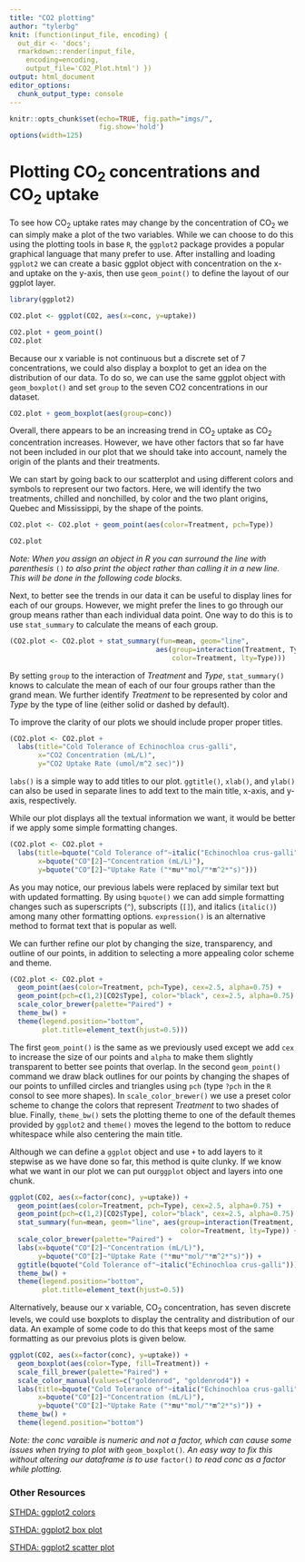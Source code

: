 ```yaml
---
title: "CO2 plotting"
author: "tylerbg"
knit: (function(input_file, encoding) {
  out_dir <- 'docs';
  rmarkdown::render(input_file,
    encoding=encoding,
    output_file='CO2_Plot.html') })
output: html_document
editor_options:
  chunk_output_type: console
---
```


```r
knitr::opts_chunk$set(echo=TRUE, fig.path="imgs/",
                      fig.show='hold')
options(width=125)
```

# Plotting CO<sub>2</sub> concentrations and CO<sub>2</sub> uptake

To see how CO<sub>2</sub> uptake rates may change by the concentration of CO<sub>2</sub> we can simply make a plot of the two variables.  While we can choose to do this using the plotting tools in base `R`, the `ggplot2` package provides a popular graphical language that many prefer to use.  After installing and loading `ggplot2` we can create a basic ggplot object with concentration on the x- and uptake on the y-axis, then use `geom_point()` to define the layout of our ggplot layer.
  
```r
library(ggplot2)

CO2.plot <- ggplot(CO2, aes(x=conc, y=uptake))

CO2.plot + geom_point()
CO2.plot
```

Because our x variable is not continuous but a discrete set of 7 concentrations, we could also display a boxplot to get an idea on the distribution of our data.  To do so, we can use the same ggplot object with `geom_boxplot()` and set `group` to the seven CO2 concentrations in our dataset.

```r
CO2.plot + geom_boxplot(aes(group=conc))
```

Overall, there appears to be an increasing trend in CO<sub>2</sub> uptake as CO<sub>2</sub> concentration increases.  However, we have other factors that so far have not been included in our plot that we should take into account, namely the origin of the plants and their treatments.

We can start by going back to our scatterplot and using different colors and symbols to represent our two factors.  Here, we will identify the two treatments, chilled and nonchilled, by color and the two plant origins, Quebec and Mississippi, by the shape of the points.

```r
CO2.plot <- CO2.plot + geom_point(aes(color=Treatment, pch=Type))

CO2.plot
```

*Note: When you assign an object in R you can surround the line with parenthesis* `()` *to also print the object rather than calling it in a new line.  This will be done in the following code blocks.*

Next, to better see the trends in our data it can be useful to display lines for each of our groups.  However, we might prefer the lines to go through our group means rather than each individual data point.  One way to do this is to use `stat_summary` to calculate the means of each group.

```r
(CO2.plot <- CO2.plot + stat_summary(fun=mean, geom="line",
                                    aes(group=interaction(Treatment, Type),
                                        color=Treatment, lty=Type)))
```

By setting `group` to the interaction of *Treatment* and *Type*, `stat_summary()` knows to calculate the mean of each of our four groups rather than the grand mean.  We further identify *Treatment* to be represented by color and *Type* by the type of line (either solid or dashed by default).

To improve the clarity of our plots we should include proper proper titles.

```r
(CO2.plot <- CO2.plot +
  labs(title="Cold Tolerance of Echinochloa crus-galli",
       x="CO2 Concentration (mL/L)",
       y="CO2 Uptake Rate (umol/m^2 sec)"))
```

`labs()` is a simple way to add titles to our plot.  `ggtitle()`, `xlab()`, and `ylab()` can also be used in separate lines to add text to the main title, x-axis, and y-axis, respectively.

While our plot displays all the textual information we want, it would be better if we apply some simple formatting changes.

```r
(CO2.plot <- CO2.plot +
  labs(title=bquote("Cold Tolerance of"~italic("Echinochloa crus-galli")),
       x=bquote("CO"[2]~"Concentration (mL/L)"),
       y=bquote("CO"[2]~"Uptake Rate ("*mu*"mol/"*m^2*"s)")))
```

As you may notice, our previous labels were replaced by similar text but with updated formatting.  By using `bquote()` we can add simple formatting changes such as superscripts (`^`), subscripts (`[]`), and italics (`italic()`) among many other formatting options.  `expression()` is an alternative method to format text that is popular as well.

We can further refine our plot by changing the size, transparency, and outline of our points, in addition to selecting a more appealing color scheme and theme.

```r
(CO2.plot <- CO2.plot +
  geom_point(aes(color=Treatment, pch=Type), cex=2.5, alpha=0.75) +
  geom_point(pch=c(1,2)[CO2$Type], color="black", cex=2.5, alpha=0.75) +
  scale_color_brewer(palette="Paired") +
  theme_bw() +
  theme(legend.position="bottom",
        plot.title=element_text(hjust=0.5)))
```

The first `geom_point()` is the same as we previously used except we add `cex` to increase the size of our points and `alpha` to make them slightly transparent to better see points that overlap.  In the second `geom_point()` command we draw black outlines for our points by changing the shapes of our points to unfilled circles and triangles using `pch` (type `?pch` in the `R` consol to see more shapes).  In `scale_color_brewer()` we use a preset color scheme to change the colors that represent *Treatment* to two shades of blue.  Finally, `theme_bw()` sets the plotting theme to one of the default themes provided by `ggplot2` and `theme()` moves the legend to the bottom to reduce whitespace while also centering the main title.

Although we can define a `ggplot` object and use `+` to add layers to it stepwise as we have done so far, this method is quite clunky.  If we know what we want in our plot we can put our`ggplot` object and layers into one chunk.

```r
ggplot(CO2, aes(x=factor(conc), y=uptake)) +
  geom_point(aes(color=Treatment, pch=Type), cex=2.5, alpha=0.75) +
  geom_point(pch=c(1,2)[CO2$Type], color="black", cex=2.5, alpha=0.75) +
  stat_summary(fun=mean, geom="line", aes(group=interaction(Treatment, Type),
                                          color=Treatment, lty=Type)) +
  scale_color_brewer(palette="Paired") +
  labs(x=bquote("CO"[2]~"Concentration (mL/L)"),
       y=bquote("CO"[2]~"Uptake Rate ("*mu*"mol/"*m^2*"s)")) +
  ggtitle(bquote("Cold Tolerance of"~italic("Echinochloa crus-galli"))) +
  theme_bw() +
  theme(legend.position="bottom",
        plot.title=element_text(hjust=0.5))
```

Alternatively, beause our x variable, CO<sub>2</sub> concentration, has seven discrete levels, we could use boxplots to display the centrality and distribution of our data.  An example of some code to do this that keeps most of the same formatting as our prevoius plots is given below.

```r
ggplot(CO2, aes(x=factor(conc), y=uptake)) +
  geom_boxplot(aes(color=Type, fill=Treatment)) +
  scale_fill_brewer(palette="Paired") +
  scale_color_manual(values=c("goldenrod", "goldenrod4")) +
  labs(title=bquote("Cold Tolerance of"~italic("Echinochloa crus-galli")),
       x=bquote("CO"[2]~"Concentration (mL/L)"),
       y=bquote("CO"[2]~"Uptake Rate ("*mu*"mol/"*m^2*"s)")) +
  theme_bw() +
  theme(legend.position="bottom")
```

*Note: the conc varaible is numeric and not a factor, which can cause some issues when trying to plot with* `geom_boxplot()`*.  An easy way to fix this without altering our dataframe is to use* `factor()` *to read conc as a factor while plotting.*

\newline
\newline

### Other Resources

[STHDA: ggplot2 colors](http://www.sthda.com/english/wiki/ggplot2-colors-how-to-change-colors-automatically-and-manually)

[STHDA: ggplot2 box plot](http://www.sthda.com/english/wiki/ggplot2-box-plot-quick-start-guide-r-software-and-data-visualization)

[STHDA: ggplot2 scatter plot](http://www.sthda.com/english/wiki/ggplot2-scatter-plots-quick-start-guide-r-software-and-data-visualization)